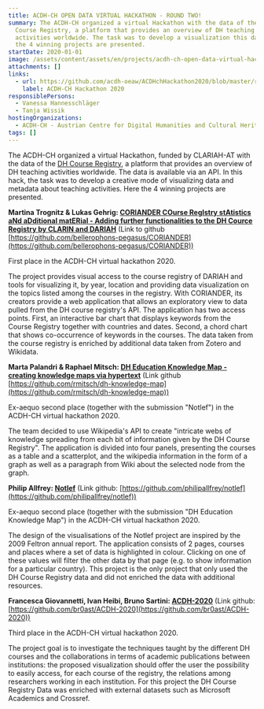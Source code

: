 ```yaml
---
title: ACDH-CH OPEN DATA VIRTUAL HACKATHON - ROUND TWO!
summary: The ACDH-CH organized a virtual Hackathon with the data of the DH
  Course Registry, a platform that provides an overview of DH teaching
  activities worldwide. The task was to develop a visualization this data. Here
  the 4 winning projects are presented.
startDate: 2020-01-01
image: /assets/content/assets/en/projects/acdh-ch-open-data-virtual-hackathon-round-two/csm_acdh_event_hackathon_opendata_2nd_200c52d720.png
attachments: []
links:
  - url: https://github.com/acdh-oeaw/ACDHchHackathon2020/blob/master/results.md
    label: ACDH-CH Hackathon 2020
responsiblePersons:
  - Vanessa Hannesschläger
  - Tanja Wissik
hostingOrganizations:
  - ACDH-CH - Austrian Centre for Digital Humanities and Cultural Heritage
tags: []
---
```

The ACDH-CH organized a virtual Hackathon, funded by CLARIAH-AT with the data of the [DH Course Registry](https://dhcr.clarin-dariah.eu/), a platform that provides an overview of DH teaching activities worldwide. The data is available via an API. In this hack, the task was to develop a creative mode of visualizing data and metadata about teaching activities. Here the 4 winning projects are presented.

**Martina Trognitz & Lukas Gehrig: [CORIANDER COurse RegIstry stAtistics aNd aDditional matERial - Adding further functionalities to the DH Cource Registry by CLARIN and DARIAH](https://github.com/bellerophons-pegasus/CORIANDER)** (Link to github [https://github.com/bellerophons-pegasus/CORIANDER](https://github.com/bellerophons-pegasus/CORIANDER))

First place in the ACDH-CH virtual hackathon 2020.

The project provides visual access to the course registry of DARIAH and tools for visualizing it, by year, location and providing data visualization on the topics listed among the courses in the registry. With CORIANDER, its creators provide a web application that allows an exploratory view to data pulled from the DH course registry's API. The application has two access points. First, an interactive bar chart that displays keywords from the Course Registry together with countries and dates. Second, a chord chart that shows co-occurrence of keywords in the courses. The data taken from the course registry is enriched by additional data taken from Zotero and Wikidata.

**Marta Palandri & Raphael Mitsch: [DH Education Knowledge Map - creating knowledge maps via hypertext](https://github.com/rmitsch/dh-knowledge-map)** (Link github [https://github.com/rmitsch/dh-knowledge-map](https://github.com/rmitsch/dh-knowledge-map))

Ex-aequo second place (together with the submission "Notlef") in the ACDH-CH virtual hackathon 2020.

The team decided to use Wikipedia's API to create "intricate webs of knowledge spreading from each bit of information given by the DH Course Registry". The application is divided into four panels, presenting the courses as a table and a scatterplot, and the wikipedia information in the form of a graph as well as a paragraph from Wiki about the selected node from the graph.

**Philip Allfrey: [Notlef](https://github.com/philipallfrey/notlef)** (Link github: [https://github.com/philipallfrey/notlef](https://github.com/philipallfrey/notlef))

Ex-aequo second place (together with the submission "DH Education Knowledge Map") in the ACDH-CH virtual hackathon 2020.

The design of the visualisations of the Notlef project are inspired by the 2009 Feltron annual report. The application consists of 2 pages, courses and places where a set of data is highlighted in colour. Clicking on one of these values will filter the other data by that page (e.g. to show information for a particular country). This project is the only project that only used the DH Course Registry data and did not enriched the data with additional resources.

**Francesca Giovannetti, Ivan Heibi, Bruno Sartini: [ACDH-2020](https://github.com/br0ast/ACDH-2020)** (Link github: [https://github.com/br0ast/ACDH-2020](https://github.com/br0ast/ACDH-2020))

Third place in the ACDH-CH virtual hackathon 2020.

The project goal is to investigate the techniques taught by the different DH courses and the collaborations in terms of academic publications between institutions: the proposed visualization should offer the user the possibility to easily access, for each course of the registry, the relations among researchers working in each institution. For this project the DH Course Registry Data was enriched with external datasets such as Microsoft Academics and Crossref.
